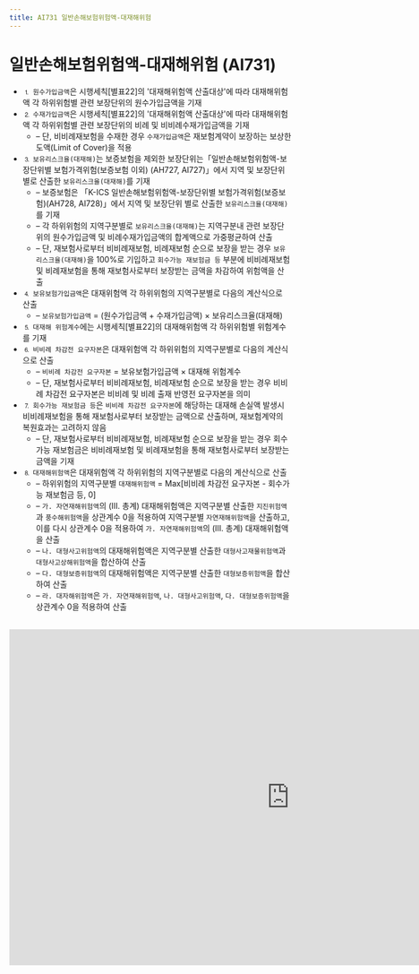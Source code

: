 ```yaml
---
title: AI731 일반손해보험위험액-대재해위험
---
```

# 일반손해보험위험액-대재해위험 (AI731)

<Accordion multiple activeIndex={[]}>
<AccordionTab header="[작성 요령]">

- ⒈ `원수가입금액`은 시행세칙[별표22]의 '대재해위험액 산출대상'에 따라 대재해위험액 각 하위위험별 관련 보장단위의 원수가입금액을 기재
- ⒉ `수재가입금액`은 시행세칙[별표22]의 '대재해위험액 산출대상'에 따라 대재해위험액 각 하위위험별 관련 보장단위의 비례 및 비비례수재가입금액을 기재
   - – 단, 비비례재보험을 수재한 경우 `수재가입금액`은 재보험계약이 보장하는 보상한도액(Limit of Cover)을 적용
- ⒊ `보유리스크율(대재해)`는 보증보험을 제외한 보장단위는「일반손해보험위험액-보장단위별 보험가격위험(보증보험 이외) (AH727, AI727)」에서 지역 및 보장단위 별로 산출한 `보유리스크율(대재해)`를 기재
   - – 보증보험은 「K-ICS 일반손해보험위험액-보장단위별 보험가격위험(보증보험)(AH728, AI728)」에서 지역 및 보장단위 별로 산출한 `보유리스크율(대재해)`를 기재
   - – 각 하위위험의 지역구분별로 `보유리스크율(대재해)`는 지역구분내 관련 보장단위의 원수가입금액 및 비례수재가입금액의 합계액으로 가중평균하여 산출
   - – 단, 재보험사로부터 비비례재보험, 비례재보험 순으로 보장을 받는 경우 `보유리스크율(대재해)`을 100%로 기입하고 `회수가능 재보험금 등` 부분에 비비례재보험 및 비례재보험을 통해 재보험사로부터 보장받는 금액을 차감하여 위험액을 산출
- ⒋ `보유보험가입금액`은 대재위험액 각 하위위험의 지역구분별로 다음의 계산식으로 산출
   - – `보유보험가입금액` = (원수가입금액 + 수재가입금액) × 보유리스크율(대재해)
- ⒌ `대재해 위험계수`에는 시행세칙[별표22]의 대재해위험액 각 하위위험별 위험계수를 기재
- ⒍ `비비례 차감전 요구자본`은 대재위험액 각 하위위험의 지역구분별로 다음의 계산식으로 산출
   - – `비비례 차감전 요구자본` = 보유보험가입금액 × 대재해 위험계수
   - – 단, 재보험사로부터 비비례재보험, 비례재보험 순으로 보장을 받는 경우 비비례 차감전 요구자본은 비비례 및 비례 출재 반영전 요구자본을 의미
- ⒎ `회수가능 재보험금 등`은 `비비례 차감전 요구자본`에 해당하는 대재해 손실액 발생시 비비례재보험을 통해 재보험사로부터 보장받는 금액으로 산출하며, 재보험계약의 복원효과는 고려하지 않음
   - – 단, 재보험사로부터 비비례재보험, 비례재보험 순으로 보장을 받는 경우 회수가능 재보험금은 비비례재보험 및 비례재보험을 통해 재보험사로부터 보장받는 금액을 기재
- ⒏ `대재해위험액`은 대재위험액 각 하위위험의 지역구분별로 다음의 계산식으로 산출
   - – 하위위험의 지역구분별 `대재해위험액` = Max[비비례 차감전 요구자본 - 회수가능 재보험금 등, 0]
   - – `가. 자연재해위험액`의 (Ⅲ. 총계) 대재해위험액은 지역구분별 산출한 `지진위험액`과 `풍수해위험액`을 상관계수 0을 적용하여 지역구분별 `자연재해위험액`을 산출하고, 이를 다시 상관계수 0을 적용하여 `가. 자연재해위험액`의 (Ⅲ. 총계) 대재해위험액을 산출
   - – `나. 대형사고위험액`의 대재해위험액은 지역구분별 산출한 `대형사고재물위험액`과 `대형사고상해위험액`을 합산하여 산출
   - – `다. 대형보증위험액`의 대재해위험액은 지역구분별 산출한 `대형보증위험액`을 합산하여 산출
   - – `라. 대자해위험액`은 `가. 자연재해위험액`, `나. 대형사고위험액`, `다. 대형보증위험액`을 상관계수 0을 적용하여 산출

</AccordionTab>
</Accordion>

<br/>

<iframe width="1000" height="600" frameBorder="0" scrolling="no"
src="https://onedrive.live.com/embed?resid=AB5F66CE0CF8D024%2116554&authkey=%21ACzRWZavyE-79hc&em=2
&AllowTyping=True
&wdAllowInteractivity=False&ActiveCell='4-6'!F10&Item='4-6'!A7:L331
&wdHideGridlines=True
&wdDownloadButton=False
&waccluster=PSG3">
</iframe>
